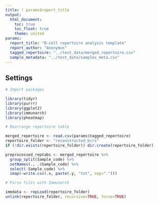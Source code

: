 ```yaml
---
title: ! params$report_title
output:
  html_document:
    toc: true
    toc_float: true
    theme: united
params:
  report_title: "B-cell repertoire analysis template"
  report_author: "Anonymus"
  tagged_repertoire: "../test_data/merged_repertoire.csv"
  sample_metadata: "../test_data/samples_meta.csv"
---
```


## Settings

```r
# Import packages

library(tidyr)
library(purrr)
library(ggplot2)
library(immunarch)
library(pheatmap)
```

```r
# Rearrange repertoire table

merged_repertoire <- read.csv(params$tagged_repertoire)
repertoire_folder <- "reconstructed_bcrs"
if (!dir.exists(repertoire_folder)) dir.create(repertoire_folder)

preprocessed_reptabs <- merged_repertoire %>%
  group_split(Sample_code) %>%
  setNames(., .$Sample_code) %>%
  select(-Sample_code) %>%
  imap(~write.csv(.x, paste(.y, "txt", sep=".")))
```

```r
# Parse files with Immunarch

immdata <- repLoad(repertoire_folder)
unlink(repertoire_folder, recursive=TRUE, force=TRUE)
```